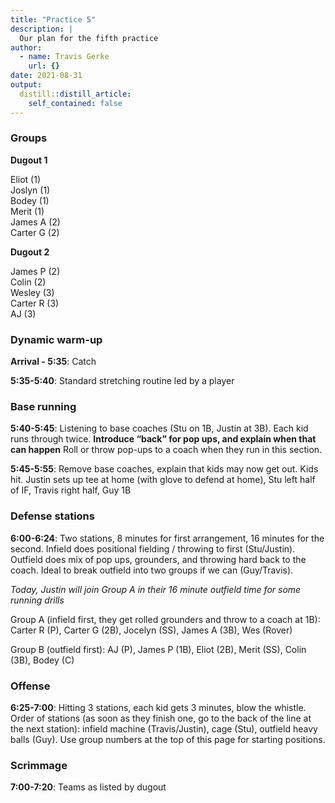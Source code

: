 ```yaml
---
title: "Practice 5"
description: |
  Our plan for the fifth practice
author:
  - name: Travis Gerke
    url: {}
date: 2021-08-31
output:
  distill::distill_article:
    self_contained: false
---
```


### Groups

**Dugout 1**

Eliot (1) <br>
Joslyn (1) <br>
Bodey (1) <br>
Merit (1) <br>
James A (2) <br>
Carter G (2) <br>

**Dugout 2**

James P (2) <br>
Colin (2) <br>
Wesley (3) <br>
Carter R (3) <br>
AJ (3) <br>

### Dynamic warm-up

**Arrival - 5:35**: Catch

**5:35-5:40**: Standard stretching routine led by a player

### Base running

**5:40-5:45**: Listening to base coaches (Stu on 1B, Justin at 3B). Each kid runs through twice. **Introduce "back" for pop ups, and explain when that can happen** Roll or throw pop-ups to a coach when they run in this section.

**5:45-5:55**: Remove base coaches, explain that kids may now get out. Kids hit. Justin sets up tee at home (with glove to defend at home), Stu left half of IF, Travis right half, Guy 1B

### Defense stations

**6:00-6:24**: Two stations, 8 minutes for first arrangement, 16 minutes for the second. Infield does positional fielding / throwing to first (Stu/Justin). Outfield does mix of pop ups, grounders, and throwing hard back to the coach. Ideal to break outfield into two groups if we can (Guy/Travis).

_Today, Justin will join Group A in their 16 minute outfield time for some running drills_

Group A (infield first, they get rolled grounders and throw to a coach at 1B): Carter R (P), Carter G (2B), Jocelyn (SS), James A (3B), Wes (Rover)

Group B (outfield first): AJ (P), James P (1B), Eliot (2B), Merit (SS), Colin (3B), Bodey (C)

### Offense

**6:25-7:00**: Hitting 3 stations, each kid gets 3 minutes, blow the whistle. Order of stations (as soon as they finish one, go to the back of the line at the next station): infield machine (Travis/Justin), cage (Stu), outfield heavy balls (Guy). Use group numbers at the top of this page for starting positions.

### Scrimmage

**7:00-7:20**: Teams as listed by dugout

